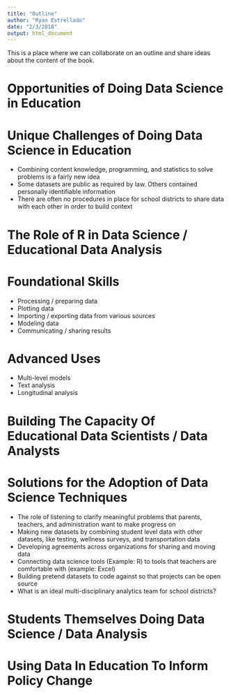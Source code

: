 ```yaml
---
title: "Outline"
author: "Ryan Estrellado"
date: "2/3/2018"
output: html_document
---
```


This is a place where we can collaborate on an outline and share ideas about the content of the book. 

# Opportunities of Doing Data Science in Education

# Unique Challenges of Doing Data Science in Education 
 - Combining content knowledge, programming, and statistics to solve problems is a fairly new idea
 - Some datasets are public as required by law. Others contained personally identifiable information
 - There are often no procedures in place for school districts to share data with each other in order to build context
 
# The Role of R in Data Science / Educational Data Analysis

# Foundational Skills
- Processing / preparing data
- Plotting data
- Importing / exporting data from various sources
- Modeling data
- Communicating / sharing results

# Advanced Uses
- Multi-level models 
- Text analysis
- Longitudinal analysis
 
# Building The Capacity Of Educational Data Scientists / Data Analysts

# Solutions for the Adoption of Data Science Techniques 
 - The role of listening to clarify meaningful problems that parents, teachers, and administration want to make progress on 
 - Making new datasets by combining student level data with other datasets, like testing, wellness surveys, and transportation data 
 - Developing agreements across organizations for sharing and moving data 
 - Connecting data science tools (Example: R) to tools that teachers are comfortable with (example: Excel) 
 - Building pretend datasets to code against so that projects can be open source 
 - What is an ideal multi-disciplinary analytics team for school districts? 
 
# Students Themselves Doing Data Science / Data Analysis

# Using Data In Education To Inform Policy Change